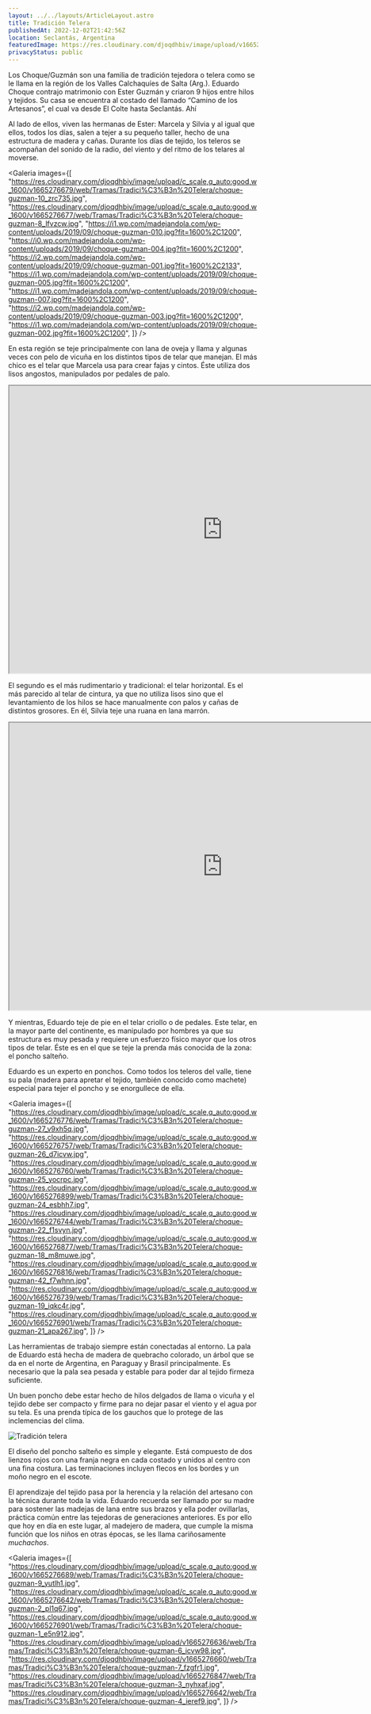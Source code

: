```yaml
---
layout: ../../layouts/ArticleLayout.astro
title: Tradición Telera
publishedAt: 2022-12-02T21:42:56Z
location: Seclantás, Argentina
featuredImage: https://res.cloudinary.com/djoqdhbiv/image/upload/v1665276865/web/Tramas/Tradici%C3%B3n%20Telera/choque-guzman-12_fwlpqt.jpg
privacyStatus: public
---
```



Los Choque/Guzmán son una familia de tradición tejedora o telera como se le llama en la región de los Valles
Calchaquíes de Salta (Arg.). Eduardo Choque contrajo matrimonio con Ester Guzmán y criaron 9 hijos entre hilos
y tejidos. Su casa se encuentra al costado del llamado “Camino de los Artesanos”, el cual va desde El Colte
hasta Seclantás. Ahí

Al lado de ellos, viven las hermanas de Ester: Marcela y Silvia y al igual que ellos, todos los días, salen a
tejer a su pequeño taller, hecho de una estructura de madera y cañas. Durante los días de tejido, los teleros
se acompañan del sonido de la radio, del viento y del ritmo de los telares al moverse.

<Galeria
  images={[
    "https://res.cloudinary.com/djoqdhbiv/image/upload/c_scale,q_auto:good,w_1600/v1665276679/web/Tramas/Tradici%C3%B3n%20Telera/choque-guzman-10_zrc735.jpg",
    "https://res.cloudinary.com/djoqdhbiv/image/upload/c_scale,q_auto:good,w_1600/v1665276677/web/Tramas/Tradici%C3%B3n%20Telera/choque-guzman-8_lfvzcw.jpg",
    "https://i1.wp.com/madejandola.com/wp-content/uploads/2019/09/choque-guzman-010.jpg?fit=1600%2C1200",
    "https://i0.wp.com/madejandola.com/wp-content/uploads/2019/09/choque-guzman-004.jpg?fit=1600%2C1200",
    "https://i2.wp.com/madejandola.com/wp-content/uploads/2019/09/choque-guzman-001.jpg?fit=1600%2C2133",
    "https://i1.wp.com/madejandola.com/wp-content/uploads/2019/09/choque-guzman-005.jpg?fit=1600%2C1200",
    "https://i1.wp.com/madejandola.com/wp-content/uploads/2019/09/choque-guzman-007.jpg?fit=1600%2C1200",
    "https://i2.wp.com/madejandola.com/wp-content/uploads/2019/09/choque-guzman-003.jpg?fit=1600%2C1200",
    "https://i1.wp.com/madejandola.com/wp-content/uploads/2019/09/choque-guzman-002.jpg?fit=1600%2C1200",
  ]}
/>

En esta región se teje principalmente con lana de oveja y llama y algunas veces con pelo de vicuña en los
distintos tipos de telar que manejan. El más chico es el telar que Marcela usa para crear fajas y cintos. Éste
utiliza dos lisos angostos, manipulados por pedales de palo.

<iframe
  className="!w-full max-w-4xl mx-auto aspect-video"
  src="https://onelineplayer.com/player.html?autoplay=false&amp;loop=false&amp;autopause=false&amp;muted=false&amp;url=https%3A%2F%2Fdrive.google.com%2Fuc%3Fauthuser%3D0%26id%3D142veXr2Xwb8D3x4rcnero45awO1F_oHm%26export%3Ddownload&amp;poster=https%3A%2F%2Fdrive.google.com%2Fuc%3Fauthuser%3D0%26id%3D1wKXhbs9NPVdgIOgQBCaz28He9bRMUyyW%26export%3Ddownload&amp;time=true&amp;progressBar=true&amp;playButton=true&amp;overlay=true&amp;muteButton=true&amp;fullscreenButton=true&amp;style=light&amp;logo=false&amp;quality=720p"
  width="860"
  height="580"
></iframe>

El segundo es el más rudimentario y tradicional: el telar horizontal. Es el
más parecido al telar de cintura, ya que no utiliza lisos sino que el
levantamiento de los hilos se hace manualmente con palos y cañas de distintos
grosores. En él, Silvia teje una ruana en lana marrón.

<iframe
  className="!w-full  max-w-4xl mx-auto aspect-video"
  src="https://onelineplayer.com/player.html?autoplay=false&amp;loop=false&amp;autopause=false&amp;muted=false&amp;url=https%3A%2F%2Fdrive.google.com%2Fuc%3Fauthuser%3D0%26id%3D1B9Y1WhylypEEDOGLfjF3HjDvw7Y42j-u%26export%3Ddownload&amp;poster=http%3A%2F%2Fmadejandola.com%2Fwp-content%2Fuploads%2F2019%2F09%2FDSCN9309.jpg&amp;time=true&amp;progressBar=true&amp;playButton=true&amp;overlay=true&amp;muteButton=true&amp;fullscreenButton=true&amp;style=light&amp;logo=false&amp;quality=720p"
  width="860"
  height="580"
></iframe>

Y mientras, Eduardo teje de pie en el telar criollo o de pedales. Este telar, en la mayor parte del continente, es manipulado por hombres ya que su estructura es muy pesada y requiere un esfuerzo físico mayor que los otros tipos de telar. Éste es en el que se teje la prenda más conocida de la zona: el poncho salteño.

Eduardo es un experto en ponchos. Como todos los teleros del valle, tiene su pala (madera para apretar el tejido, también conocido como machete) especial para tejer el poncho y se enorgullece de ella.

<Galeria
  images={[
    "https://res.cloudinary.com/djoqdhbiv/image/upload/c_scale,q_auto:good,w_1600/v1665276776/web/Tramas/Tradici%C3%B3n%20Telera/choque-guzman-27_v9xh5q.jpg",
    "https://res.cloudinary.com/djoqdhbiv/image/upload/c_scale,q_auto:good,w_1600/v1665276757/web/Tramas/Tradici%C3%B3n%20Telera/choque-guzman-26_d7icvw.jpg",
    "https://res.cloudinary.com/djoqdhbiv/image/upload/c_scale,q_auto:good,w_1600/v1665276760/web/Tramas/Tradici%C3%B3n%20Telera/choque-guzman-25_yocrpc.jpg",
    "https://res.cloudinary.com/djoqdhbiv/image/upload/c_scale,q_auto:good,w_1600/v1665276899/web/Tramas/Tradici%C3%B3n%20Telera/choque-guzman-24_esbhh7.jpg",
    "https://res.cloudinary.com/djoqdhbiv/image/upload/c_scale,q_auto:good,w_1600/v1665276744/web/Tramas/Tradici%C3%B3n%20Telera/choque-guzman-22_f1svyn.jpg",
    "https://res.cloudinary.com/djoqdhbiv/image/upload/c_scale,q_auto:good,w_1600/v1665276877/web/Tramas/Tradici%C3%B3n%20Telera/choque-guzman-18_m8muwe.jpg",
    "https://res.cloudinary.com/djoqdhbiv/image/upload/c_scale,q_auto:good,w_1600/v1665276816/web/Tramas/Tradici%C3%B3n%20Telera/choque-guzman-42_f7whnn.jpg",
    "https://res.cloudinary.com/djoqdhbiv/image/upload/c_scale,q_auto:good,w_1600/v1665276739/web/Tramas/Tradici%C3%B3n%20Telera/choque-guzman-19_iqkc4r.jpg",
    "https://res.cloudinary.com/djoqdhbiv/image/upload/c_scale,q_auto:good,w_1600/v1665276901/web/Tramas/Tradici%C3%B3n%20Telera/choque-guzman-21_apa267.jpg",
  ]}
/>

Las herramientas de trabajo siempre están conectadas al entorno. La pala de Eduardo está hecha de madera de quebracho colorado, un árbol que se da en el norte de Argentina, en Paraguay y Brasil principalmente. Es necesario que la pala sea pesada y estable para poder dar al tejido firmeza suficiente.

Un buen poncho debe estar hecho de hilos delgados de llama o vicuña y el tejido debe ser compacto y firme para no dejar pasar el viento y el agua por su tela. Es una prenda típica de los gauchos que lo protege de las inclemencias del clima.

<Image
  alt="Tradición telera"
  src="https://res.cloudinary.com/djoqdhbiv/image/upload/v1665276943/web/Tramas/Tradici%C3%B3n%20Telera/choque-guzman-39_inga3l.jpg"
  width={1600}
  height={1600}
  format="webp"
/>

El diseño del poncho salteño es simple y elegante. Está compuesto de dos lienzos rojos con una franja negra en cada costado y unidos al centro con una fina costura. Las terminaciones incluyen flecos en los bordes y un moño negro en el escote.

El aprendizaje del tejido pasa por la herencia y la relación del artesano con la técnica durante toda la vida. Eduardo recuerda ser llamado por su madre para sostener las madejas de lana entre sus brazos y ella poder ovillarlas, práctica común entre las tejedoras de generaciones anteriores. Es por ello que hoy en día en este lugar, al madejero de madera, que cumple la misma función que los niños en otras épocas, se les llama cariñosamente _muchachos_.

<Galeria
  images={[
    "https://res.cloudinary.com/djoqdhbiv/image/upload/c_scale,q_auto:good,w_1600/v1665276689/web/Tramas/Tradici%C3%B3n%20Telera/choque-guzman-9_yutlh1.jpg",
    "https://res.cloudinary.com/djoqdhbiv/image/upload/c_scale,q_auto:good,w_1600/v1665276642/web/Tramas/Tradici%C3%B3n%20Telera/choque-guzman-2_pl1q67.jpg",
    "https://res.cloudinary.com/djoqdhbiv/image/upload/c_scale,q_auto:good,w_1600/v1665276901/web/Tramas/Tradici%C3%B3n%20Telera/choque-guzman-1_e5n912.jpg",
    "https://res.cloudinary.com/djoqdhbiv/image/upload/v1665276636/web/Tramas/Tradici%C3%B3n%20Telera/choque-guzman-6_icvw98.jpg",
    "https://res.cloudinary.com/djoqdhbiv/image/upload/v1665276660/web/Tramas/Tradici%C3%B3n%20Telera/choque-guzman-7_fzgfr1.jpg",
    "https://res.cloudinary.com/djoqdhbiv/image/upload/v1665276847/web/Tramas/Tradici%C3%B3n%20Telera/choque-guzman-3_nyhxaf.jpg",
    "https://res.cloudinary.com/djoqdhbiv/image/upload/v1665276642/web/Tramas/Tradici%C3%B3n%20Telera/choque-guzman-4_ieref9.jpg",
  ]}
/>
